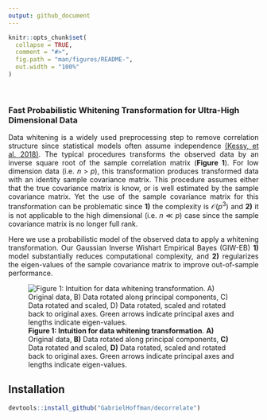 ```yaml
---
output: github_document
---
```


<!-- README.md is generated from README.Rmd. Please edit that file -->

```r
knitr::opts_chunk$set(
  collapse = TRUE,
  comment = "#>",
  fig.path = "man/figures/README-",
  out.width = "100%"
)
```

<!-- badges: start -->
<!-- badges: end -->




<br>

### Fast Probabilistic Whitening Transformation for Ultra-High Dimensional Data

<div style="text-align: justify">
Data whitening is a widely used preprocessing step to remove correlation structure since statistical models often assume independence [(Kessy, et al. 2018)](https://doi.org/10.1080/00031305.2016.1277159).  The typical procedures transforms the observed data by an inverse square root of the sample correlation matrix (**Figure 1**).  For low dimension data (i.e. $n > p$), this transformation produces transformed data with an identity sample covariance matrix.  This procedure assumes either that the true covariance matrix is know, or is well estimated by the sample covariance matrix. Yet the use of the sample covariance matrix for this transformation can be problematic since **1)** the complexity is $\mathcal{O}(p^3)$ and **2)** it is not applicable to the high dimensional (i.e. $n \ll p$) case since the sample covariance matrix is no longer full rank.

Here we use a probabilistic model of the observed data to apply a whitening transformation.  Our Gaussian Inverse Wishart Empirical Bayes (GIW-EB) **1)** model substantially reduces computational complexity, and **2)** regularizes the eigen-values of the sample covariance matrix to improve out-of-sample performance.

</div>

![**Figure 1: Intuition for data whitening transformation**.  **A)** Original data, **B)** Data rotated along principal components, **C)** Data rotated and scaled, **D)** Data rotated, scaled and rotated back to original axes. Green arrows indicate principal axes and lengths indicate eigen-values.](man/figures/README-run.examples-1.png)

## Installation
``` r
devtools::install_github("GabrielHoffman/decorrelate")
```
